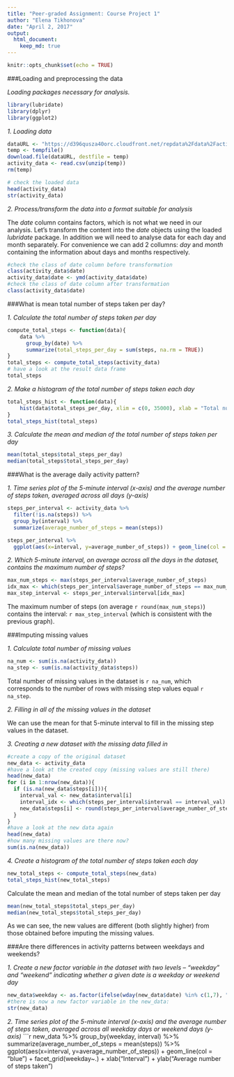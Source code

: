 ```yaml
---
title: "Peer-graded Assignment: Course Project 1"
author: "Elena Tikhonova"
date: "April 2, 2017"
output: 
  html_document:
    keep_md: true
---
```

```r
knitr::opts_chunk$set(echo = TRUE)
```
###Loading and preprocessing the data

*Loading packages necessary for analysis.*
```r
library(lubridate)
library(dplyr)
library(ggplot2)
```

*1. Loading data*

```r
dataURL <- "https://d396qusza40orc.cloudfront.net/repdata%2Fdata%2Factivity.zip"
temp <- tempfile()
download.file(dataURL, destfile = temp)
activity_data <- read.csv(unzip(temp))
rm(temp)

# check the loaded data
head(activity_data)
str(activity_data)
```

*2. Process/transform the data into a format suitable for analysis*

The *date* column contains factors, which is not what we need in our analysis.
Let's transform the content into the *date* objects using the loaded *lubridate* package. In addition we will need to analyse data for each day and month separately. For convenience we can add 2 collumns: *day* and *month* containing the information about days and months respectively. 
```r
#check the class of date column before transformation
class(activity_data$date)
activity_data$date <- ymd(activity_data$date)
#check the class of date column after transformation
class(activity_data$date)
```

###What is mean total number of steps taken per day?

*1. Calculate the total number of steps taken per day*
```r
compute_total_steps <- function(data){ 
    data %>% 
      group_by(date) %>% 
      summarize(total_steps_per_day = sum(steps, na.rm = TRUE))
}
total_steps <- compute_total_steps(activity_data)
# have a look at the result data frame
total_steps
```

*2. Make a histogram of the total number of steps taken each day*
```r
total_steps_hist <- function(data){
    hist(data$total_steps_per_day, xlim = c(0, 35000), xlab = "Total number of steps taken per day", ylab = "Number of days", main = "Total number of steps taken each day", col = "darkolivegreen2")
}
total_steps_hist(total_steps)
```

*3. Calculate the mean and median of the total number of steps taken per day*

```r
mean(total_steps$total_steps_per_day)
median(total_steps$total_steps_per_day)
```

###What is the average daily activity pattern?

*1. Time series plot of the 5-minute interval (x-axis) and the average number of steps taken, averaged across all days (y-axis)*
```r
steps_per_interval <- activity_data %>%
  filter(!is.na(steps)) %>%
  group_by(interval) %>%
  summarize(average_number_of_steps = mean(steps)) 

steps_per_interval %>%
  ggplot(aes(x=interval, y=average_number_of_steps)) + geom_line(col = "blue") + xlab("Interval") + ylab("Average number of steps taken")
```

*2. Which 5-minute interval, on average across all the days in the dataset, contains the maximum number of steps?*
```r
max_num_steps <- max(steps_per_interval$average_number_of_steps)
idx_max <- which(steps_per_interval$average_number_of_steps == max_num_steps)
max_step_interval <- steps_per_interval$interval[idx_max]
```
The maximum number of steps (on average `r round(max_num_steps)`) contains the interval: `r max_step_interval` (which is consistent with the previous graph).

###Imputing missing values

*1. Calculate total number of missing values*
```r
na_num <- sum(is.na(activity_data))
na_step <- sum(is.na(activity_data$steps))
```
Total number of missing values in the dataset is `r na_num`, which corresponds to the number of rows with missing step values equal `r na_step`.

*2. Filling in all of the missing values in the dataset*

We can use the mean for that 5-minute interval to fill in the missing step values in the dataset.

*3. Creating a new dataset with the missing data filled in*

```r
#create a copy of the original dataset 
new_data <- activity_data
#have a look at the created copy (missing values are still there)
head(new_data)
for (i in 1:nrow(new_data)){
  if (is.na(new_data$steps[i])){
    interval_val <- new_data$interval[i]
    interval_idx <- which(steps_per_interval$interval == interval_val)
    new_data$steps[i] <- round(steps_per_interval$average_number_of_steps[interval_idx])
  }
}
#have a look at the new data again
head(new_data)
#how many missing values are there now?
sum(is.na(new_data))
```

*4. Create a histogram of the total number of steps taken each day*

```r
new_total_steps <- compute_total_steps(new_data)
total_steps_hist(new_total_steps)
```

Calculate the mean and median of the total number of steps taken per day
```r
mean(new_total_steps$total_steps_per_day)
median(new_total_steps$total_steps_per_day)
```

As we can see, the new values are different (both slightly higher) from those obtained before imputing the missing values. 

###Are there differences in activity patterns between weekdays and weekends?

*1. Create a new factor variable in the dataset with two levels – “weekday” and “weekend” indicating whether a given date is a weekday or weekend day*
```r
new_data$weekday <- as.factor(ifelse(wday(new_data$date) %in% c(1,7), "weekend","weekday"))
#there is now a new factor variable in the new_data:
str(new_data)
```

*2. Time series plot of the 5-minute interval (x-axis) and the average number of steps taken, averaged across all weekday days or weekend days (y-axis)*
```r
new_data %>%
  group_by(weekday, interval) %>%
  summarize(average_number_of_steps = mean(steps)) %>%
  ggplot(aes(x=interval, y=average_number_of_steps)) + geom_line(col = "blue") + facet_grid(weekday~.) + xlab("Interval") + ylab("Average number of steps taken")
